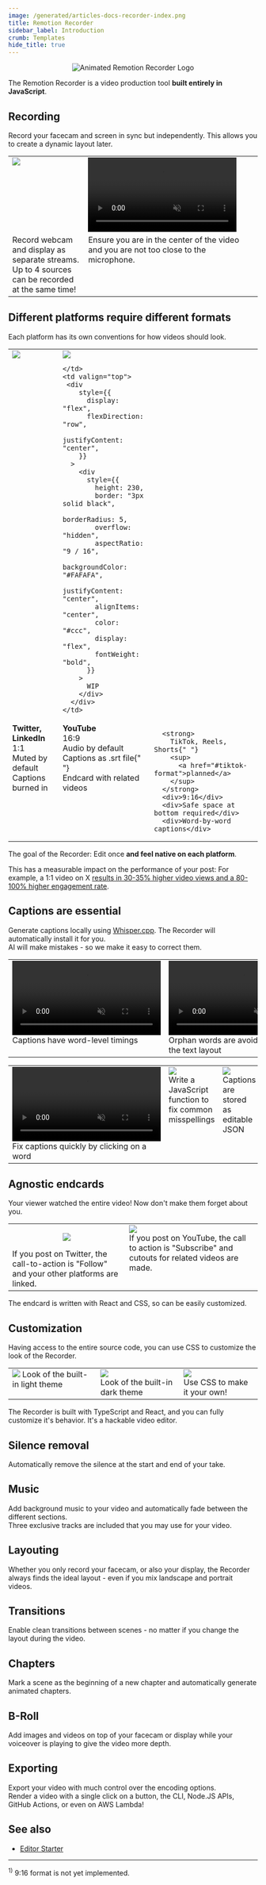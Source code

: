 ```yaml
---
image: /generated/articles-docs-recorder-index.png
title: Remotion Recorder
sidebar_label: Introduction
crumb: Templates
hide_title: true
---
```


<p align="center">
  <picture>
    <source media="(prefers-color-scheme: dark)" srcset="/recorder/recorder-logo-dark.gif" />
    <img alt="Animated Remotion Recorder Logo" src="/recorder/recorder-logo-light.gif" />
  </picture>
</p>

The Remotion Recorder is a video production tool <strong>built entirely in JavaScript</strong>.

## Recording

Record your facecam and screen in sync but independently. This allows you to create a dynamic layout later.

<div style={{overflowX: 'auto', WebkitOverflowScrolling: 'touch', }}>
<table style={{  tableLayout: "fixed", width: 950, marginBottom: 0 }}>

<tr>
    <td valign="top" style={{width: 950/ 2}}>
      <img src="/recorder/individual.png"></img>
      </td>
    <td valign="top" style={{width: 950/ 2}}>
      <video src="/recorder/volume.mp4" autoPlay muted playsInline loop></video>
    </td>

  </tr>
  <tr>
    <td valign="top" style={{width: 950/ 2}}>
      Record webcam and display as separate streams. Up to 4 sources can be recorded at the same time!   
         </td>
    <td valign="top" style={{width: 950/ 2}}>
   Ensure you are in the center of the video and you are not too close to the microphone.
    </td>
</tr>
</table>
</div>

## Different platforms require different formats

Each platform has its own conventions for how videos should look.

<div style={{overflowX: 'auto', WebkitOverflowScrolling: 'touch', }}>
<table style={{  tableLayout: "fixed", width: 950 }}>
  <tr>
    <td valign="top">
      <img
        style={{ height: 230,  border: "3px solid black", borderRadius: 5, aspectRatio: '1 / 1' }}
        src="/recorder/vps-square.png"
      />
    </td>
    <td valign="top">
      <img
        style={{
          height: 230,
          border: "3px solid black",
          borderRadius: 5,
          overflow: "hidden",
        }}
        src="/recorder/vps-landscape.png"
      />
  
    </td>
    <td valign="top">
     <div
        style={{
          display: "flex",
          flexDirection: "row",
          justifyContent: "center",
        }}
      >
        <div
          style={{
            height: 230,
            border: "3px solid black",
            borderRadius: 5,
            overflow: "hidden",
            aspectRatio: "9 / 16",
            backgroundColor: "#FAFAFA",
            justifyContent: "center",
            alignItems: "center",
            color: "#ccc",
            display: "flex",
            fontWeight: "bold",
          }}
        >
          WIP
        </div>
      </div>
    </td>

  </tr>
  <tr>
  <td valign="top">      
     <strong>Twitter, LinkedIn</strong>
      <div>1:1</div>
      <div>Muted by default</div>
      <div>Captions burned in</div>
  </td>
  <td valign="top">   
   <strong>YouTube</strong>
      <div>16:9</div>
      <div>Audio by default</div>
      <div>
        Captions as .srt file{" "}
      </div>
      <div>Endcard with related videos</div>
      </td>
  <td valign="top">
   
      <strong>
        TikTok, Reels, Shorts{" "}
        <sup>
          <a href="#tiktok-format">planned</a>
        </sup>
      </strong>
      <div>9:16</div>
      <div>Safe space at bottom required</div>
      <div>Word-by-word captions</div>
  </td>
  </tr>
</table>
</div>

The goal of the Recorder: Edit once <strong>and feel native on each platform</strong>.

This has a measurable impact on the performance of your post: For example, a 1:1 video on X [results in 30-35% higher video views and a 80-100% higher engagement rate](https://buffer.com/resources/square-video-vs-landscape-video/).

## Captions are essential

Generate captions locally using [Whisper.cpp](https://github.com/ggerganov/whisper.cpp). The Recorder will automatically install it for you.  
AI will make mistakes - so we make it easy to correct them.

<div style={{overflowX: 'auto', WebkitOverflowScrolling: 'touch', }}>
<table style={{  tableLayout: "fixed", width: 950, marginBottom: 0 }}>  <tr>
    <td valign="top" style={{width: 950/ 3}}>
      <video src="/recorder/wordlevel.webm" autoPlay muted playsInline loop></video>
      Captions have word-level timings
      </td>
    <td valign="top" style={{width: 950/ 3}}>
      <video src="/recorder/noorphans.webm" autoPlay muted playsInline loop></video>
     Orphan words are avoided by balancing the text layout
    </td>
    <td valign="top" style={{width: 950/ 3}}>
      <video src="/recorder/monospace.webm" autoPlay muted playsInline loop></video>
      Use `backticks` to highlight technical terms
    </td>

  </tr>
</table>
<table style={{ tableLayout: "fixed", width: 950}}>
  <tr style={{borderTop: 0}}>
    <td valign="top" style={{width: 950/ 3}}>
      <video  style={{height: 300}} src="/recorder/subseditor.webm" autoPlay muted playsInline loop></video>
      Fix captions quickly by clicking on a word
    </td>
    <td valign="top" style={{width: 950/ 3}}>
      <img style={{ borderRadius: 5}} src="/recorder/autocorrect.png" autoPlay muted playsInline loop></img><br/>
      Write a JavaScript function to fix common misspellings
    </td>
    <td valign="top" style={{width: 950/ 3}}>
      <img style={{width: '100%', borderRadius: 5}} src="/recorder/asjson.png" autoPlay muted playsInline loop></img><br/>
      Captions are stored as editable JSON
    </td>
  </tr>
</table>
</div>

## Agnostic endcards

Your viewer watched the entire video! Now don't make them forget about you.

<div style={{overflowX: 'auto', WebkitOverflowScrolling: 'touch', }}>

<table style={{ width: 950, tableLayout: "fixed" }}>
  <tr>
    <td valign="top" style={{ width: 950 / 2 }}>
      <p align="center" style={{ marginTop: 0, marginBottom: 0 }}>
        <img
          style={{ borderRadius: 5, height: 250 }}
          src="/recorder/endcard-square.png"
          autoPlay
          muted
          playsInline
          loop
        ></img>
      </p>
      If you post on Twitter, the call-to-action is "Follow" and your other platforms
      are linked.
    </td>
    <td valign="top" style={{ width: 950 / 2 }}>
      <img
        style={{ width: 950 / 2, borderRadius: 5 }}
        src="/recorder/endcard-youtube.png"
        autoPlay
        muted
        playsInline
        loop
      ></img>
      <br />
      If you post on YouTube, the call to action is "Subscribe" and cutouts for related
      videos are made.
    </td>
  </tr>
</table>
</div>

The endcard is written with React and CSS, so can be easily customized.

## Customization

Having access to the entire source code, you can use CSS to customize the look of the Recorder.

<div style={{overflowX: 'auto', WebkitOverflowScrolling: 'touch'}}>
  <table style={{tableLayout: 'fixed', width: 950}}>
    <tr style={{borderTop: 0}}>
      <td valign="top" style={{width: 950 / 3}}>
        <img style={{borderRadius: 5}} src="/recorder/theme-light.png"></img>
        Look of the built-in light theme
      </td>
      <td valign="top" style={{width: 950 / 3}}>
        <img style={{borderRadius: 5}} src="/recorder/theme-dark.png"></img>
        <br />
        Look of the built-in dark theme
      </td>
      <td valign="top" style={{width: 950 / 3}}>
        <img style={{borderRadius: 5}} src="/recorder/theme-fancy.png"></img>
        <br />
        Use CSS to make it your own!
      </td>
    </tr>
  </table>
</div>

The Recorder is built with TypeScript and React, and you can fully customize it's behavior.
It's a hackable video editor.

## Silence removal

Automatically remove the silence at the start and end of your take.

## Music

Add background music to your video and automatically fade between the different sections.  
Three exclusive tracks are included that you may use for your video.

## Layouting

Whether you only record your facecam, or also your display, the Recorder always finds the ideal layout - even if you mix landscape and portrait videos.

## Transitions

Enable clean transitions between scenes - no matter if you change the layout during the video.

## Chapters

Mark a scene as the beginning of a new chapter and automatically generate animated chapters.

## B-Roll

Add images and videos on top of your facecam or display while your voiceover is playing to give the video more depth.

## Exporting

Export your video with much control over the encoding options.  
Render a video with a single click on a button, the CLI, Node.JS APIs, GitHub Actions, or even on AWS Lambda!

## See also

- [Editor Starter](/docs/editor-starter)

---

<sup id="tiktok-format">1)</sup> 9:16 format is not yet implemented.
